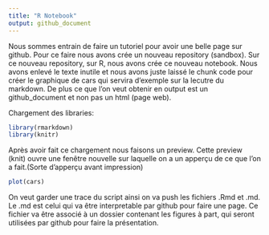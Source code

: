 ```yaml
---
title: "R Notebook"
output: github_document
---
```

Nous sommes entrain de faire un tutoriel pour avoir une belle page sur github. Pour ce faire nous avons crée un nouveau repository (sandbox). Sur ce nouveau repository, sur R, nous avons crée ce nouveau notebook. Nous avons enlevé le texte inutile et nous avons juste laissé le chunk code pour créer le graphique de cars qui servira d'exemple sur la lecutre du markdown. De plus ce que l'on veut obtenir en output est un github_document et non pas un html (page web).

Chargement des libraries:

```r
library(rmarkdown)
library(knitr)
```

Après avoir fait ce chargement nous faisons un preview. Cette preview (knit) ouvre une fenêtre nouvelle sur laquelle on a un apperçu de ce que l'on a fait.(Sorte d'apperçu avant impression)

```r
plot(cars)
```

On veut garder une trace du script ainsi on va push les fichiers .Rmd et .md. Le .md est celui qui va être interpretable par github pour faire une page. Ce fichier va être associé à un dossier contenant les figures à part, qui seront utilisées par github pour faire la présentation. 

